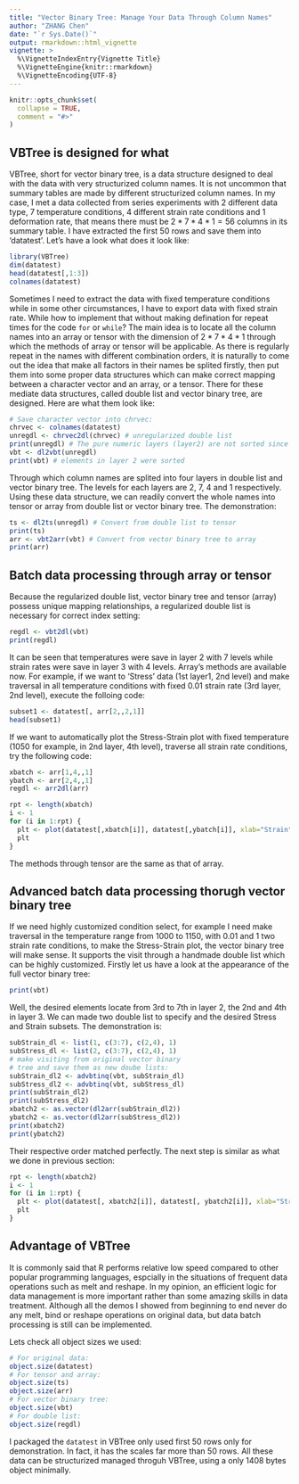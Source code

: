 ```yaml
---
title: "Vector Binary Tree: Manage Your Data Through Column Names"
author: "ZHANG Chen"
date: "`r Sys.Date()`"
output: rmarkdown::html_vignette
vignette: >
  %\VignetteIndexEntry{Vignette Title}
  %\VignetteEngine{knitr::rmarkdown}
  %\VignetteEncoding{UTF-8}
---
```


```r
knitr::opts_chunk$set(
  collapse = TRUE,
  comment = "#>"
)
```

## VBTree is designed for what

VBTree, short for vector binary tree, is a data structure designed to deal with the data with very structurized column names. It is not uncommon that summary tables are made by different structurized column names. In my case, I met a data collected from series experiments with 2 different data type, 7 temperature conditions, 4 different strain rate conditions and 1 deformation rate, that means there must be $2*7*4*1=56$ columns in its summary table. I have extracted the first 50 rows and save them into 'datatest'. Let's have a look what does it look like:

```r
library(VBTree)
dim(datatest)
head(datatest[,1:3])
colnames(datatest)
```

Sometimes I need to extract the data with fixed temperature conditions while in some other circumstances, I have to export data with fixed strain rate. While how to implement that without making defination for repeat times for the code ```for``` or ```while```? The main idea is to locate all the column names into an array or tensor with the dimension of $2*7*4*1$ through which the methods of array or tensor will be applicable. As there is regularly repeat in the names with different combination orders, it is naturally to come out the idea that make all factors in their names be splited firstly, then put them into some proper data structures which can make correct mapping between a character vector and an array, or a tensor. There for these mediate data structures, called double list and vector binary tree, are designed. Here are what them look like:

```r
# Save character vector into chrvec:
chrvec <- colnames(datatest)
unregdl <- chrvec2dl(chrvec) # unregularized double list
print(unregdl) # The pure numeric layers (layer2) are not sorted since all elements are treated as character
vbt <- dl2vbt(unregdl)
print(vbt) # elements in layer 2 were sorted
```

Through which column names are splited into four layers in double list and vector binary tree. The levels for each layers are 2, 7, 4 and 1 respectively. Using these data structure, we can readily convert the whole names into tensor or array from double list or vector binary tree. The demonstration:

```r
ts <- dl2ts(unregdl) # Convert from double list to tensor
print(ts)
arr <- vbt2arr(vbt) # Convert from vector binary tree to array
print(arr)
```

## Batch data processing through array or tensor

Because the regularized double list, vector binary tree and tensor (array) possess unique mapping relationships, a regularized double list is necessary for correct index setting:

```r
regdl <- vbt2dl(vbt)
print(regdl)
```

It can be seen that temperatures were save in layer 2 with 7 levels while strain rates were save in layer 3 with 4 levels. Array's methods are available now. For example, if we want to 'Stress' data (1st layer1, 2nd level) and make traversal in all temperature conditions with fixed 0.01 strain rate (3rd layer, 2nd level), execute the folloing code:

```r
subset1 <- datatest[, arr[2,,2,1]]
head(subset1)
```

If we want to automatically plot the Stress-Strain plot with fixed temperature (1050 for example, in 2nd layer, 4th level), traverse all strain rate conditions, try the following code:

```r
xbatch <- arr[1,4,,1]
ybatch <- arr[2,4,,1]
regdl <- arr2dl(arr)

rpt <- length(xbatch)
i <- 1
for (i in 1:rpt) {
  plt <- plot(datatest[,xbatch[i]], datatest[,ybatch[i]], xlab="Strain", ylab="Stress", main=paste("in T=1050, SR=",regdl[[3]][i], sep = ""))
  plt
}
```

The methods through tensor are the same as that of array.

## Advanced batch data processing thorugh vector binary tree

If we need highly customized condition select, for example I need make traversal in the temperature range from 1000 to 1150, with 0.01 and 1 two strain rate conditions, to make the Stress-Strain plot, the vector binary tree will make sense. It supports the visit through a handmade double list which can be highly customized. Firstly let us have a look at the appearance of the full vector binary tree:

```r
print(vbt)
```

Well, the desired elements locate from 3rd to 7th in layer 2, the 2nd and 4th in layer 3. We can made two double list to specify and the desired Stress and Strain subsets. The demonstration is:

```r
subStrain_dl <- list(1, c(3:7), c(2,4), 1)
subStress_dl <- list(2, c(3:7), c(2,4), 1)
# make visiting from original vector binary
# tree and save them as new doube lists:
subStrain_dl2 <- advbtinq(vbt, subStrain_dl) 
subStress_dl2 <- advbtinq(vbt, subStress_dl)
print(subStrain_dl2)
print(subStress_dl2)
xbatch2 <- as.vector(dl2arr(subStrain_dl2))
ybatch2 <- as.vector(dl2arr(subStress_dl2))
print(xbatch2)
print(ybatch2)
```

Their respective order matched perfectly. The next step is similar as what we done in previous section:

```r
rpt <- length(xbatch2)
i <- 1
for (i in 1:rpt) {
  plt <- plot(datatest[, xbatch2[i]], datatest[, ybatch2[i]], xlab="Strain", ylab="Stress", main=ybatch2[i])
  plt
}

```

## Advantage of VBTree

It is commonly said that R performs relative low speed compared to other popular programming languages, espcially in the situations of frequent data operations such as melt and reshape. In my opinion, an efficient logic for data management is more important rather than some amazing skills in data treatment. Although all the demos I showed from beginning to end never do any melt, bind or reshape operations on original data, but data batch processing is still can be implemented.

Lets check all object sizes we used:

```r
# For original data:
object.size(datatest)
# For tensor and array:
object.size(ts)
object.size(arr)
# For vector binary tree:
object.size(vbt)
# For double list:
object.size(regdl)
```

I packaged the ```datatest``` in VBTree only used first 50 rows only for demonstration. In fact, it has the scales far more than 50 rows. All these data can be structurized managed throguh VBTree, using a only 1408 bytes object minimally.
